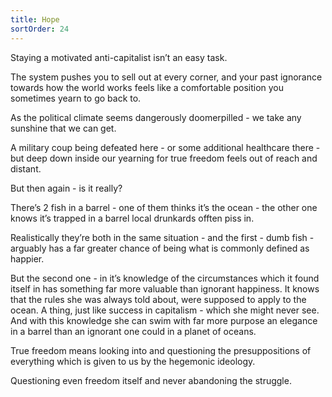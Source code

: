 ```yaml
---
title: Hope
sortOrder: 24
---
```


Staying a motivated anti-capitalist isn’t an easy task.

The system pushes you to sell out at every corner, and your past ignorance towards how
the world works feels like a comfortable position you sometimes yearn to go back to.

As the political climate seems dangerously doomerpilled - we take any sunshine that we
can get.

A military coup being defeated here - or some additional healthcare there - but deep down
inside our yearning for true freedom feels out of reach and distant.

But then again - is it really?

There’s 2 fish in a barrel - one of them thinks it’s the ocean - the other one knows
it’s trapped in a barrel local drunkards offten piss in.

Realistically they’re both in the same situation - and the first - dumb fish - arguably has
a far greater chance of being what is commonly defined as happier.

But the second one - in it’s knowledge of the circumstances which it found itself in has something far more valuable than ignorant happiness.
It knows that the rules she was always told about, were supposed to apply to the ocean. A thing, just like success in capitalism - which she might never see.
And with this knowledge she can swim with far more purpose an elegance in a barrel than an ignorant one
could in a planet of oceans.

True freedom means looking into and questioning the presuppositions of everything which is
given to us by the hegemonic ideology.

Questioning even freedom itself and never abandoning the struggle.